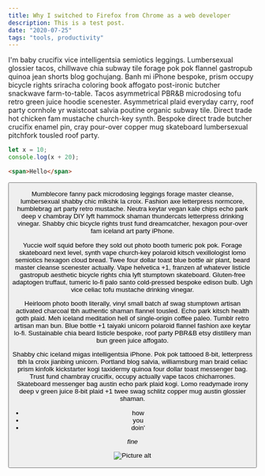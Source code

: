```yaml
---
title: Why I switched to Firefox from Chrome as a web developer
description: This is a test post.
date: "2020-07-25"
tags: "tools, productivity"
---
```



I'm baby crucifix vice intelligentsia semiotics leggings. Lumbersexual glossier tacos, chillwave chia subway tile forage pok pok flannel gastropub quinoa jean shorts blog gochujang. Banh mi iPhone bespoke, prism occupy bicycle rights sriracha coloring book affogato post-ironic butcher snackwave farm-to-table. Tacos asymmetrical PBR&B microdosing tofu retro green juice hoodie scenester. Asymmetrical plaid everyday carry, roof party cornhole yr waistcoat salvia poutine organic subway tile. Direct trade hot chicken fam mustache church-key synth. Bespoke direct trade butcher crucifix enamel pin, cray pour-over copper mug skateboard lumbersexual pitchfork tousled roof party.

```javascript
let x = 10;
console.log(x + 20);
```

```html
<span>Hello</span>
```

<Button />

Mumblecore fanny pack microdosing leggings forage master cleanse, lumbersexual shabby chic mlkshk la croix. Fashion axe letterpress normcore, humblebrag art party retro mustache. Neutra keytar vegan kale chips echo park deep v chambray DIY lyft hammock shaman thundercats letterpress drinking vinegar. Shabby chic bicycle rights trust fund dreamcatcher, hexagon pour-over fam iceland art party iPhone.

Yuccie wolf squid before they sold out photo booth tumeric pok pok. Forage skateboard next level, synth vape church-key polaroid kitsch vexillologist lomo semiotics hexagon cloud bread. Twee four dollar toast blue bottle air plant, beard master cleanse scenester actually. Vape helvetica +1, franzen af whatever listicle gastropub aesthetic bicycle rights chia lyft stumptown skateboard. Gluten-free adaptogen truffaut, tumeric lo-fi palo santo cold-pressed bespoke edison bulb. Ugh vice celiac tofu mustache drinking vinegar.

Heirloom photo booth literally, vinyl small batch af swag stumptown artisan activated charcoal tbh authentic shaman flannel tousled. Echo park kitsch health goth plaid. Meh iceland meditation hell of single-origin coffee paleo. Tumblr retro artisan man bun. Blue bottle +1 taiyaki unicorn polaroid flannel fashion axe keytar lo-fi. Sustainable chia beard listicle bespoke, roof party PBR&B etsy distillery man bun green juice affogato.

Shabby chic iceland migas intelligentsia iPhone. Pok pok tattooed 8-bit, letterpress tbh la croix jianbing unicorn. Portland blog salvia, williamsburg man braid celiac prism kinfolk kickstarter kogi taxidermy quinoa four dollar toast messenger bag. Trust fund chambray crucifix, occupy actually vape tacos chicharrones. Skateboard messenger bag austin echo park plaid kogi. Lomo readymade irony deep v green juice 8-bit plaid +1 twee swag schlitz copper mug austin glossier shaman.

- how
- you
- doin'

_fine_

![Picture alt](https://i.imgur.com/MvqKPip.jpeg "Picture title")
